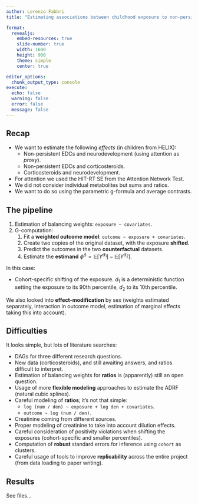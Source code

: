 ```yaml
---
author: Lorenzo Fabbri
title: "Estimating associations between childhood exposure to non-persistent endocrine disruptors, corticosteroids, and neurodevelopment: A study based on the parametric g-formula"

format:
  revealjs:
    embed-resources: true
    slide-number: true
    width: 1600
    height: 900
    theme: simple
    center: true

editor_options: 
  chunk_output_type: console
execute:
  echo: false
  warning: false
  error: false
  message: false
---
```


## Recap

* We want to estimate the following *effects* (in children from HELIX):
  * Non-persistent EDCs and neurodevelopment (using attention as *proxy*).
  * Non-persistent EDCs and corticosteroids.
  * Corticosteroids and neurodevelopment.
* For attention we used the HIT-RT SE from the Attention Network Test.
* We did not consider individual metabolites but sums and ratios.
* We want to do so using the parametric g-formula and average contrasts.

## The pipeline

1. Estimation of balancing weights: `exposure ~ covariates`.
1. G-computation:
    1. Fit a **weighted outcome model**: `outcome ~ exposure + covariates`.
    1. Create two copies of the original dataset, with the exposure **shifted**.
    1. Predict the outcomes in the two **counterfactual** datasets.
    1. Estimate the **estimand** $\phi^\Delta = \mathbb{E} [Y^{d_1}] - \mathbb{E} [Y^{d_2}]$.

In this case:

* Cohort-specific shifting of the exposure. $d_1$ is a deterministic function setting the exposure to its 90th percentile, $d_2$ to its 10th percentile.

We also looked into **effect-modification** by sex (weights estimated separately, interaction in outcome model, estimation of marginal effects taking this into account).

## Difficulties {.smaller}

It looks simple, but lots of literature searches:

* DAGs for three different research questions.
* New data (corticosteroids), and still awaiting answers, and ratios difficult to interpret.
* Estimation of balancing weights for **ratios** is (apparently) still an open question.
* Usage of more **flexible modeling** approaches to estimate the ADRF (natural cubic splines).
* Careful modeling of **ratios**; it's not that simple:
    * `log (num / den) ~ exposure + log den + covariates`.
    * `outcome ~ log (num / den)`.
* Creatinine coming from different sources.
* Proper modeling of creatinine to take into account dilution effects.
* Careful consideration of positivity violations when shifting the exposures (cohort-specific and smaller percentiles).
* Computation of **robust** standard errors for inference using `cohort` as clusters.
* Careful usage of tools to improve **replicability** across the entire project (from data loading to paper writing).

## Results

See files...
